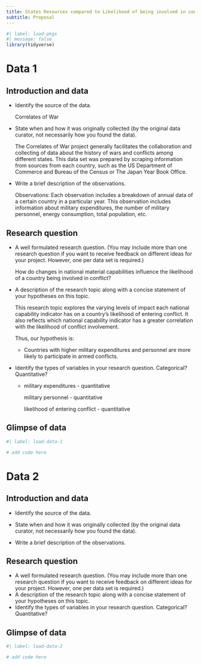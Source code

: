 ```yaml
---
title: States Resources compared to Likelihood of being involved in conflict 
subtitle: Proposal
---
```


```r
#| label: load-pkgs
#| message: false
library(tidyverse)
```

# Data 1

## Introduction and data

-   Identify the source of the data.

    Correlates of War

-   State when and how it was originally collected (by the original data curator, not necessarily how you found the data).

    The Correlates of War project generally facilitates the collaboration and collecting of data about the history of wars and conflicts among different states.
    This data set was prepared by scraping information from sources from each country, such as the US Department of Commerce and Bureau of the Census or The Japan Year Book Office.

-   Write a brief description of the observations.

    Observations: Each observation includes a breakdown of annual data of a certain country in a particular year.
    This observation includes information about military expenditures, the number of military personnel, energy consumption, total population, etc.

## Research question

-   A well formulated research question. (You may include more than one research question if you want to receive feedback on different ideas for your project. However, one per data set is required.)

    How do changes in national material capabilities influence the likelihood of a country being involved in conflict?

-   A description of the research topic along with a concise statement of your hypotheses on this topic.

    This research topic explores the varying levels of impact each national capability indicator has on a country's likelihood of entering conflict. It also reflects which national capability indicator has a greater correlation with the likelihood of conflict involvement.

    Thus, our hypothesis is:

    -   Countries with higher military expenditures and personnel are more likely to participate in armed conflicts.

-   Identify the types of variables in your research question. Categorical? Quantitative?

    -   military expenditures - quantitative

        military personnel - quantitative

        likelihood of entering conflict - quantitative

## Glimpse of data

```r
#| label: load-data-1

# add code here
```

# Data 2

## Introduction and data

-   Identify the source of the data.

-   State when and how it was originally collected (by the original data curator, not necessarily how you found the data).

-   Write a brief description of the observations.

## Research question

-   A well formulated research question. (You may include more than one research question if you want to receive feedback on different ideas for your project. However, one per data set is required.)
-   A description of the research topic along with a concise statement of your hypotheses on this topic.
-   Identify the types of variables in your research question. Categorical? Quantitative?

## Glimpse of data

```r
#| label: load-data-2

# add code here
```
